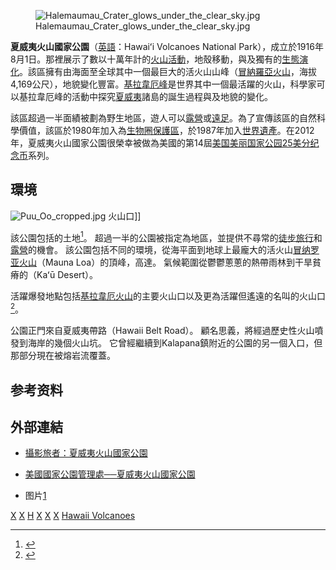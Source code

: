 {{Infobox_protected_area | name = 夏威夷火山國家公園
| alt_name = {{lang|en|Hawai'i Volcanoes National Park}}
| iucn_category = II
| photo = Pāhoehoe_and_Aa_flows_at_Hawaii.jpg
| photo_caption = 熔岩流
| photo_width =350px
| image = US_Locator_Blank.svg
| caption = 
| locator_x = 100
| locator_y = 177
| location = {{美國}}[[夏威夷州|夏威夷州]][[夏威夷縣|夏威夷縣]]
| nearest_city = [[希洛_(夏威夷州)|希洛]]
| lat_degrees = 19
| lat_minutes = 23
| lat_seconds = 0
| lat_direction = N
| long_degrees = 155
| long_minutes = 12
| long_seconds = 0
| long_direction = W
| area = {{convert|323431.38|acre|km2|sigfig=4}}
| established = 1916年8月1日
| visitation_num = 1,352,123人次
| visitation_year = 2011年
| visitation_ref = <ref>{{Cite web |url=http://www.nature.nps.gov/stats/index.cfm |title=NPS 5 Year Annual Recreation Visits Report |accessdate=2012-08-31 |work= |publisher=National Park Service Public Use Statistics Office |date= |archive-date=2012-06-14 |archive-url=https://web.archive.org/web/20120614105013/http://www.nature.nps.gov/stats/index.cfm |dead-url=no }}</ref>
| governing_body = [[美國國家公園管理局|美國國家公園管理局]]
| world_heritage_site = 1987年
| url = http://www.nps.gov/havo/index.htm
}}
[[File:Halemaumau_Crater_glows_under_the_clear_sky.jpg|thumb]]

'''夏威夷火山國家公園'''（[[英語|英語]]：Hawaiʻi Volcanoes National Park），成立於1916年8月1日。那裡展示了數以十萬年計的[[火山|火山活動]]，地殼移動，與及獨有的[[演化|生態演化]]。該區擁有由海面至全球其中一個最巨大的活火山山峰（[[冒納羅亞火山|冒納羅亞火山]]，海拔4,169公尺），地貌變化豐富。[[基拉韋厄峰|基拉韋厄峰]]是世界其中一個最活躍的火山，科學家可以基拉韋厄峰的活動中探究[[夏威夷|夏威夷]]諸島的誕生過程與及地貌的變化。

該區超過一半面績被劃為野生地區，遊人可以[[露營|露營]]或[[遠足|遠足]]。為了宣傳該區的自然科學價值，該區於1980年加入為[[生物圈保護區|生物圈保護區]]，於1987年加入[[世界遺產|世界遺產]]。在2012年，夏威夷火山國家公園很榮幸被做為美國的第14屆[[美国美丽国家公园25美分纪念币|美国美丽国家公园25美分纪念币]]系列。

== 環境 ==
[[File:Puu_Oo_cropped.jpg|thumb]] 火山口]]

該公園包括{{convert|323,431|acre|sqmi km2|2}}的土地<ref name="plan">{{cite web |title=2008 Business Plan |work=Hawaii Volcanoes National Park |url=http://www.nps.gov/havo/parkmgmt/upload/havo_manage_2008_businessplan.pdf |accessdate=2009-12-02 |publisher=National Park Service |archive-date=2012-09-07 |archive-url=https://web.archive.org/web/20120907075831/http://www.nps.gov/havo/parkmgmt/upload/havo_manage_2008_businessplan.pdf |dead-url=no }}</ref>。 超過一半的公園被指定為{{le|夏威夷火山荒野|Hawaii Volcanoes Wilderness}}地區，並提供不尋常的[[遠足|徒步旅行]]和[[露營|露營]]的機會。 該公園包括不同的環境，從海平面到地球上最龐大的活火山[[冒纳罗亚火山|冒纳罗亚火山]]（Mauna Loa）的頂峰，高達{{convert|13677|ft|m}}。 氣候範圍從鬱鬱蔥蔥的熱帶雨林到干旱貧瘠的{{le|卡蘇沙漠|Kaʻū Desert}}（Kaʻū Desert）。

活躍爆發地點包括[[基拉韋厄火山|基拉韋厄火山]]的主要火山口以及更為活躍但遙遠的名叫{{le|普奧火山|Puʻu ʻŌʻō}}的火山口<ref>{{cite web|url=http://volcanoes.usgs.gov/hvo/activity/kilaueastatus.php|work=HVO|publisher=USGS|title=Kilauea Status Page|accessdate=2018-05-12|archive-date=2012-03-08|archive-url=https://web.archive.org/web/20120308071721/http://volcanoes.usgs.gov/hvo/activity/kilaueastatus.php/|dead-url=no}}</ref>。

公園正門來自夏威夷帶路（Hawaii Belt Road）。 顧名思義，{{le|火山口路鏈|Chain of Craters Road}}將經過歷史性火山噴發到海岸的幾個火山坑。 它曾經繼續到Kalapana鎮附近的公園的另一個入口，但那部分現在被熔岩流覆蓋。

==参考资料==
{{Reflist}}

== 外部連結 ==
{{Commons|Hawaii Volcanoes National Park}}
* [http://walomi.blogspot.tw/2013/04/hawaii-volcanoes-national-park.html 攝影旅者：夏威夷火山國家公園] {{Wayback|url=http://walomi.blogspot.tw/2013/04/hawaii-volcanoes-national-park.html |date=20131015082810 }}
* {{en}}[http://www.nps.gov/havo/index.htm 美國國家公園管理處──夏威夷火山國家公園] {{Wayback|url=http://www.nps.gov/havo/index.htm |date=20150716064911 }}
* 图片[https://64.media.tumblr.com/2f4e9557bfa0f5939ec6fc1b66621220/tumblr_p6hgw4LHIU1r7m6voo1_540.jpg] {{Wayback|url=https://64.media.tumblr.com/2f4e9557bfa0f5939ec6fc1b66621220/tumblr_p6hgw4LHIU1r7m6voo1_540.jpg |date=20200722100617 }}

{{Hawaiian volcanism}}
{{National parks of the United States}}
{{美国世界遗产}}

{{Authority control}}
[[Category:夏威夷州地理|X]]
[[Category:美國國家公園|X]]
[[Category:美国世界遗产|H]]
[[Category:生物圈保护区|X]]
[[Category:大洋洲國家公園|X]]
[[Category:大洋洲地標|X]]
[[Category:夏威夷島|Hawaii Volcanoes]]
